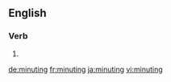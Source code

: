 
==English==

===Verb===
{{head|en}}

# {{present participle of|minute}}

[[de:minuting]]
[[fr:minuting]]
[[ja:minuting]]
[[vi:minuting]]